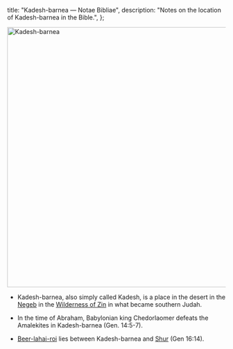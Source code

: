   title: "Kadesh-barnea — Notae Bibliae",
  description: "Notes on the location of Kadesh-barnea in the Bible.",
};

<Initial text="Kadesh-barnea"/>

<Image
  className="sepia rounded"
  src="/places/kadesh_barnea.jpg"
  alt="Kadesh-barnea"
  width="600"
  height="600"
/>

- Kadesh-barnea, also simply called Kadesh, is a place in the desert in the [Negeb](/places/old-testament/genesis/negeb) in the [Wilderness of Zin](/places/old-testament/numbers/wilderness-of-zin) in what became southern Judah.

- In the time of Abraham, Babylonian king Chedorlaomer defeats the Amalekites in Kadesh-barnea (Gen. 14:5-7).

- [Beer-lahai-roi](/places/old-testament/genesis/beer-lahai-roi) lies between Kadesh-barnea and [Shur](/places/old-testament/genesis/shur) (Gen 16:14).
